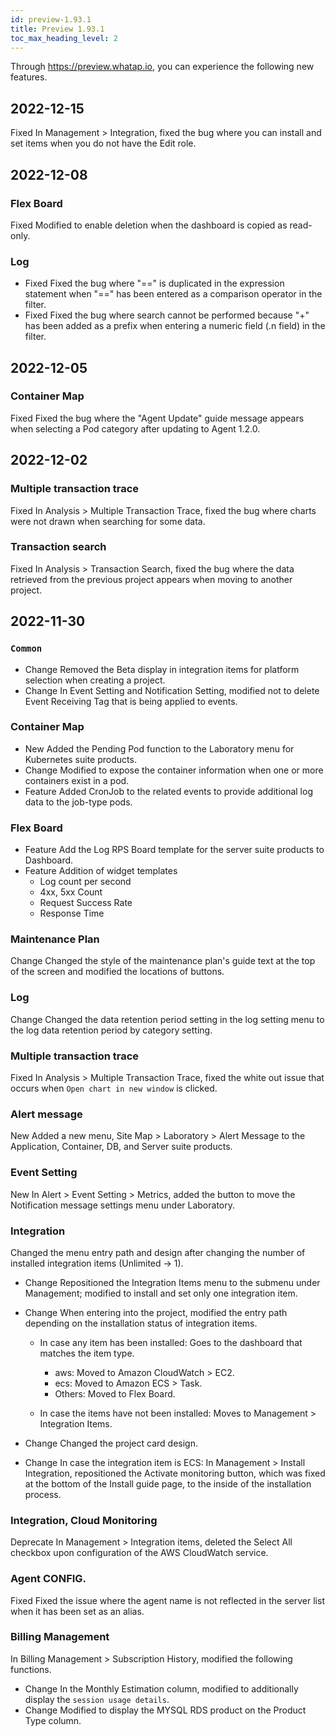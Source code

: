 ```yaml
---
id: preview-1.93.1
title: Preview 1.93.1
toc_max_heading_level: 2
---
```


<head>
<meta name="robots" content="noindex, nofollow"/>
</head>


Through <https://preview.whatap.io>, you can experience the following new features. 

## 2022-12-15

<Status>Fixed</Status> In <UI>Management</UI> > <UI>Integration</UI>, fixed the bug where you can install and set items when you do not have the Edit role.

## 2022-12-08

### Flex Board

<Status>Fixed</Status> Modified to enable deletion when the dashboard is copied as read-only.

### Log

-   <Status>Fixed</Status> Fixed the bug where "==" is duplicated in the expression statement when "==" has been entered as a comparison operator in the filter.
-   <Status>Fixed</Status> Fixed the bug where search cannot be performed because "+" has been added as a prefix when entering a numeric field (.n field) in the filter.

## 2022-12-05

### Container Map

<Status>Fixed</Status> Fixed the bug where the "Agent Update" guide message appears when selecting a Pod category after updating to Agent 1.2.0.

## 2022-12-02

### Multiple transaction trace

<Status>Fixed</Status> In <UI>Analysis</UI> > <UI>Multiple Transaction Trace</UI>, fixed the bug where charts were not drawn when searching for some data.

### Transaction search

<Status>Fixed</Status> In <UI>Analysis</UI> > <UI>Transaction Search</UI>, fixed the bug where the data retrieved from the previous project appears when moving to another project.

## 2022-11-30

### `Common`

-   <Status>Change</Status> Removed the Beta display in integration items for platform selection when creating a project.
-   <Status>Change</Status> In <UI>Event Setting</UI> and <UI>Notification Setting</UI>, modified not to delete <UI>Event Receiving Tag</UI> that is being applied to events.

### Container Map

-   <Status>New</Status> Added the <UI>Pending Pod</UI> function to the Laboratory menu for Kubernetes suite products.
-   <Status>Change</Status> Modified to expose the container information when one or more containers exist in a pod.
-   <Status>Feature</Status> Added CronJob to the related events to provide additional log data to the job-type pods.

### Flex Board

-   <Status>Feature</Status> Add the Log RPS Board template for the server suite products to Dashboard.
-   <Status>Feature</Status> Addition of widget templates
    * Log count per second
    * 4xx, 5xx Count
    * Request Success Rate
    * Response Time

### Maintenance Plan

<Status>Change</Status> Changed the style of the maintenance plan's guide text at the top of the screen and modified the locations of buttons.

### Log

<Status>Change</Status> Changed the data retention period setting in the log setting menu to the log data retention period by category setting.

### Multiple transaction trace

<Status>Fixed</Status> In <UI>Analysis</UI> > <UI>Multiple Transaction Trace</UI>, fixed the white out issue that occurs when `Open chart in new window` is clicked.

### Alert message

<Status>New</Status> Added a new menu, <UI>Site Map</UI> > <UI>Laboratory</UI> > <UI>Alert Message</UI> to the Application, Container, DB, and Server suite products.

### Event Setting

<Status>New</Status> In <UI>Alert</UI> > <UI>Event Setting</UI> > <UI>Metrics</UI>, added the button to move the <UI>Notification message settings</UI> menu under Laboratory.

### Integration

Changed the menu entry path and design after changing the number of installed integration items (Unlimited → 1).

-   <Status>Change</Status> Repositioned the <UI>Integration Items</UI> menu to the submenu under <UI>Management</UI>; modified to install and set only one integration item.

-   <Status>Change</Status> When entering into the project, modified the entry path depending on the installation status of integration items.

    -   In case any item has been installed: Goes to the dashboard that matches the item type.
        -   aws: Moved to <UI>Amazon CloudWatch</UI> > <UI>EC2</UI>.
        -   ecs: Moved to <UI>Amazon ECS</UI> > <UI>Task</UI>.
        -   Others: Moved to <UI>Flex Board</UI>.

    -   In case the items have not been installed: Moves to <UI>Management</UI> > <UI>Integration Items</UI>.

-   <Status>Change</Status> Changed the project card design.

-   <Status>Change</Status> In case the integration item is ECS: In <UI>Management</UI> > <UI>Install Integration</UI>, repositioned the <UI>Activate monitoring</UI> button, which was fixed at the bottom of the <UI>Install guide</UI> page, to the inside of the installation process.

### Integration, Cloud Monitoring

<Status>Deprecate</Status> In <UI>Management</UI> > <UI>Integration items</UI>, deleted the <UI>Select All</UI> checkbox upon configuration of the <UI>AWS CloudWatch</UI> service.

### Agent CONFIG.

<Status>Fixed</Status> Fixed the issue where the agent name is not reflected in the server list when it has been set as an alias.

### Billing Management

In <UI>Billing Management</UI> > <UI>Subscription History</UI>, modified the following functions.

-   <Status>Change</Status> In the <UI>Monthly Estimation</UI> column, modified to additionally display the `session usage details`.
-   <Status>Change</Status> Modified to display the MYSQL RDS product on the <UI>Product Type</UI> column.
